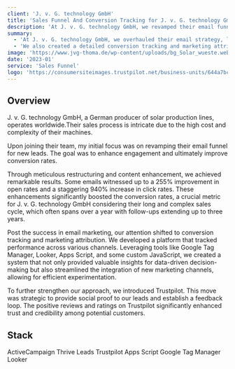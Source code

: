 ```yaml
---
client: 'J. v. G. technology GmbH'
title: 'Sales Funnel And Conversion Tracking for J. v. G. technology GmbH '
description: 'At J. v. G. technology GmbH, we revamped their email funnel to skyrocket engagement, achieving up to a 255% increase in open rates and a 940% boost in click rates, and developed a comprehensive conversion tracking and attribution platform.'
summary:
  - 'At J. v. G. technology GmbH, we overhauled their email strategy, leading to a 255% increase in open rates and a 940% rise in click rates, crucial for their complex sales cycle.'
  - 'We also created a detailed conversion tracking and marketing attribution platform, improving data-driven decision-making. '
image: 'https://www.jvg-thoma.de/wp-content/uploads/bg_Solar_wueste.webp'
date: '2023-01'
service: 'Sales Funnel'
logo: 'https://consumersiteimages.trustpilot.net/business-units/644a7bc2255a7e5e8a456985-198x149-2x.avif'
---
```


## Overview

J. v. G. technology GmbH, a German producer of solar production lines, operates worldwide.Their sales process is intricate due to the high cost and complexity of their machines.

Upon joining their team, my initial focus was on revamping their email funnel for new leads. The goal was to enhance engagement and ultimately improve conversion rates.

Through meticulous restructuring and content enhancement, we achieved remarkable results. Some emails witnessed up to a 255% improvement in open rates and a staggering 940% increase in click rates. These enhancements significantly boosted the conversion rates, a crucial metric for J. v. G. technology GmbH considering their long and complex sales cycle, which often spans over a year with follow-ups extending up to three years.

Post the success in email marketing, our attention shifted to conversion tracking and marketing attribution. We developed a platform that tracked performance across various channels. Leveraging tools like Google Tag Manager, Looker, Apps Script, and some custom JavaScript, we created a system that not only provided valuable insights for data-driven decision-making but also streamlined the integration of new marketing channels, allowing for efficient experimentation.

To further strengthen our approach, we introduced Trustpilot. This move was strategic to provide social proof to our leads and establish a feedback loop. The positive reviews and ratings on Trustpilot significantly enhanced trust and credibility among potential customers.


## Stack
<TagList>
  <TagListItem className='pl-0'>ActiveCampaign</TagListItem>
  <TagListItem>Thrive Leads</TagListItem>
  <TagListItem>Trustpilot</TagListItem>
  <TagListItem>Apps Script</TagListItem>
  <TagListItem>Google Tag Manager</TagListItem>
  <TagListItem>Looker</TagListItem>
</TagList>





<StatList className='my-32 !max-w-none' client:load>
  <StatListItem client:load value="Up to 940%" label="Increase in email click rates" />
  <StatListItem  client:load value="Up to 255%" label="Increase in email open rates" />
  <StatListItem client:load value="3x" label="Increase in conversion rate" />
  <StatListItem client:load value="4.6" label="Trustpilot Rating In Highly-Competitive Environment" />
</StatList>
